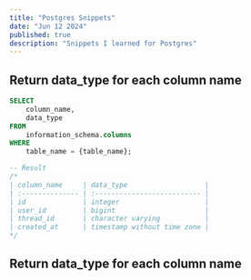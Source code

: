 ```yaml
---
title: "Postgres Snippets"
date: "Jun 12 2024"
published: true
description: "Snippets I learned for Postgres"
---
```


## Return data_type for each column name

```sql title="postgres"
SELECT
    column_name,
    data_type
FROM
    information_schema.columns
WHERE
    table_name = {table_name};

-- Result
/*
| column_name     | data_type                   |
| :-------------- | :-------------------------- |
| id              | integer                     |
| user_id         | bigint                      |
| thread_id       | character varying           |
| created_at      | timestamp without time zone |
*/
```

## Return data_type for each column name
